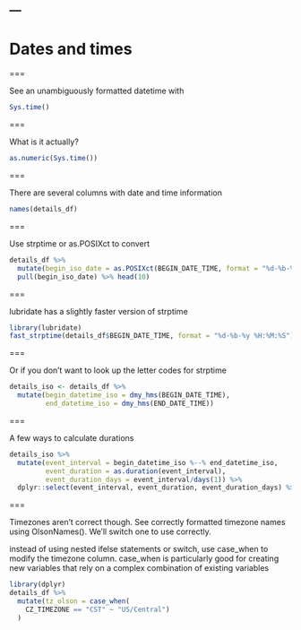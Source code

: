 ---
---

# Dates and times 

===

See an unambiguously formatted datetime with

```r
Sys.time()
```

===

What is it actually?

```r
as.numeric(Sys.time())
```

===

There are several columns with date and time information

```r
names(details_df)
```

===

Use strptime or as.POSIXct to convert

```r
details_df %>%
  mutate(begin_iso_date = as.POSIXct(BEGIN_DATE_TIME, format = "%d-%b-%y %H:%M:%S")) %>%
  pull(begin_iso_date) %>% head(10)
```

===

lubridate has a slightly faster version of strptime

```r
library(lubridate)
fast_strptime(details_df$BEGIN_DATE_TIME, format = "%d-%b-%y %H:%M:%S")
```

===

Or if you don't want to look up the letter codes for strptime

```r
details_iso <- details_df %>% 
  mutate(begin_datetime_iso = dmy_hms(BEGIN_DATE_TIME),
         end_datetime_iso = dmy_hms(END_DATE_TIME)) 
```

===

A few ways to calculate durations

```r
details_iso %>%
  mutate(event_interval = begin_datetime_iso %--% end_datetime_iso,
         event_duration = as.duration(event_interval),
         event_duration_days = event_interval/days(1)) %>%
  dplyr::select(event_interval, event_duration, event_duration_days) %>% head() 
```

===

Timezones aren't correct though. See correctly formatted timezone names using OlsonNames().
We'll switch one to use correctly.

instead of using nested ifelse statements or switch, use case_when to modify the timezone column.
case_when is particularly good for creating new variables that rely on a complex combination of 
existing variables

```r
library(dplyr)
details_df %>%
  mutate(tz_olson = case_when(
    CZ_TIMEZONE == "CST" ~ "US/Central")
  )

```

